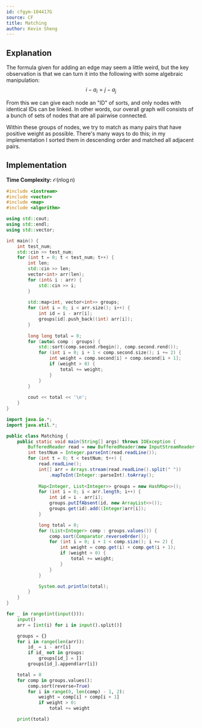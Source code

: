 ```yaml
---
id: cfgym-104417G
source: CF
title: Matching
author: Kevin Sheng
---
```


## Explanation

The formula given for adding an edge may seem a little weird, but the key observation is that
we can turn it into the following with some algebraic manipulation:
$$
i-a_i=j-a_j
$$

From this we can give each node an "ID" of sorts, and only nodes with identical IDs can be linked.
In other words, our overall graph will consists of a bunch of sets of nodes that are all pairwise connected.

Within these groups of nodes, we try to match as many pairs that have positive weight as possible.
There's many ways to do this; in my implementation I sorted them in descending order
and matched all adjacent pairs.

## Implementation

**Time Complexity:** $\mathcal{O}(n \log n)$

<LanguageSection>
<CPPSection>

```cpp
#include <iostream>
#include <vector>
#include <map>
#include <algorithm>

using std::cout;
using std::endl;
using std::vector;

int main() {
	int test_num;
	std::cin >> test_num;
	for (int t = 0; t < test_num; t++) {
		int len;
		std::cin >> len;
		vector<int> arr(len);
		for (int& i : arr) {
			std::cin >> i;
		}
		
		std::map<int, vector<int>> groups;
		for (int i = 0; i < arr.size(); i++) {
			int id = i - arr[i];
			groups[id].push_back((int) arr[i]);
		}
		
		long long total = 0;
		for (auto& comp : groups) {
			std::sort(comp.second.rbegin(), comp.second.rend());
			for (int i = 0; i + 1 < comp.second.size(); i += 2) {
				int weight = comp.second[i] + comp.second[i + 1];
				if (weight > 0) {
					total += weight;
				}
			}
		}
		
		cout << total << '\n';
	}
}
```

</CPPSection>
<JavaSection>

```java
import java.io.*;
import java.util.*;

public class Matching {
	public static void main(String[] args) throws IOException {
		BufferedReader read = new BufferedReader(new InputStreamReader(System.in));
		int testNum = Integer.parseInt(read.readLine());
		for (int t = 0; t < testNum; t++) {
			read.readLine();
			int[] arr = Arrays.stream(read.readLine().split(" "))
				.mapToInt(Integer::parseInt).toArray();
			
			Map<Integer, List<Integer>> groups = new HashMap<>();
			for (int i = 0; i < arr.length; i++) {
				int id = i - arr[i];
				groups.putIfAbsent(id, new ArrayList<>());
				groups.get(id).add((Integer)arr[i]);
			}

			long total = 0;
			for (List<Integer> comp : groups.values()) {
				comp.sort(Comparator.reverseOrder());
				for (int i = 0; i + 1 < comp.size(); i += 2) {
					int weight = comp.get(i) + comp.get(i + 1);
					if (weight > 0) {
						total += weight;
					}
				}
			}

			System.out.println(total);
		}
	}
}
```

</JavaSection>
<PySection>

```py
for _ in range(int(input())):
	input()
	arr = [int(i) for i in input().split()]

	groups = {}
	for i in range(len(arr)):
		id_ = i - arr[i]
		if id_ not in groups:
			groups[id_] = []
		groups[id_].append(arr[i])

	total = 0
	for comp in groups.values():
		comp.sort(reverse=True)
		for i in range(0, len(comp) - 1, 2):
			weight = comp[i] + comp[i + 1]
			if weight > 0:
				total += weight

	print(total)
```

</PySection>
</LanguageSection>
